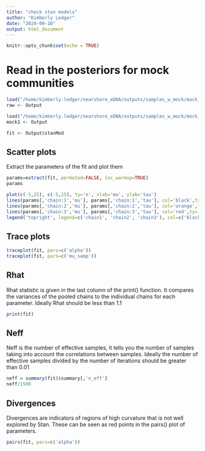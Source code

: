 ```yaml
---
title: "check stan models"
author: "Kimberly Ledger"
date: "2024-09-10"
output: html_document
---
```


```r
knitr::opts_chunk$set(echo = TRUE)
```

# Read in the posteriors for mock communities
```r
load("/home/kimberly.ledger/nearshore_eDNA/outputs/samples_w_mock/mock_quant/raw_20240903_testcom1&2.Rdata")
raw <- Output

load("/home/kimberly.ledger/nearshore_eDNA/outputs/samples_w_mock/mock_quant/mock_20240903_testcom1&2.Rdata")
mock1 <- Output
```


```r
fit <- Output$stanMod
```

## Scatter plots

Extract the parameters of the fit and plot them
```r
params=extract(fit, permuted=FALSE, inc_warmup=TRUE)
params
```

```r
plot(c(-5,25), c(-5,25), ty='n', xlab='mu', ylab='tau')
lines(params[,'chain:1','mu'], params[,'chain:1','tau'], col='black',ty='o', pch=20)
lines(params[,'chain:2','mu'], params[,'chain:2','tau'], col='orange',ty='o', pch=20)
lines(params[,'chain:3','mu'], params[,'chain:3','tau'], col='red',ty='o', pch=20)
legend('topright', legend=c('chain1', 'chain2', 'chain3'), col=c('black', 'orange', 'red'), lty='solid', bty='n')
```

## Trace plots

```r
traceplot(fit, pars=c('alpha'))
traceplot(fit, pars=c('mu_samp'))
```
## Rhat 
Rhat statistic is given in the last column of the print() function. It compares the variances of the pooled chains to the individual chains for each parameter. Ideally Rhat should be less than 1.1 
```r
print(fit)
```

## Neff
Neff is the number of effective samples, it tells you the number of samples taking into account the correlations between samples. Ideally the number of effective samples divided by the number of iterations should be greater than 0.01

```r
neff = summary(fit)$summary[,'n_eff']
neff/1500
```



## Divergences 

Divergences are indicators of regions of high curvature that is not well explored by Stan. These can be seen as red points in the pairs() plot of parameters. 
```r
pairs(fit, pars=c('alpha'))
```